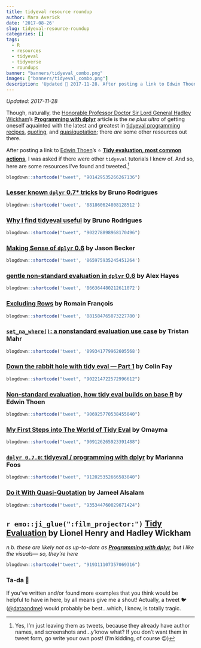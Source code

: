 ```yaml
---
title: tidyeval resource roundup
author: Mara Averick
date: '2017-08-26'
slug: tidyeval-resource-roundup
categories: []
tags:
  - R
  - resources
  - tidyeval
  - tidyverse
  - roundups
banner: "banners/tidyeval_combo.png"
images: ["banners/tidyeval_combo.png"]
description: 'Updated 📆 2017-11-28. After posting a link to Edwin Thoen’s ⭐️ "Tidy evaluation: most common actions," I was asked if there were other tidyeval tutorials I knew of. And so, here are some resources I’ve found and tweeted.'
---
```


_Updated: 2017-11-28_  

Though, naturally, the [Honorable Professor Doctor Sir Lord General Hadley Wickham](http://hadley.nz/)'s [**Programming with dplyr**](http://dplyr.tidyverse.org/articles/programming.html) article is the _ne plus ultra_ of getting oneself aquainted with the latest and greatest in [tidyeval programming recipes](http://dplyr.tidyverse.org/articles/programming.html#programming-recipes), [quoting](http://dplyr.tidyverse.org/articles/programming.html#quoting), and [quasiquotation](http://dplyr.tidyverse.org/articles/programming.html#quasiquotation); there _are_ some other resources out there.

After posting a link to [Edwin Thoen](https://edwinth.github.io)'s ⭐️ [**Tidy evaluation, most common actions**](https://edwinth.github.io/blog/dplyr-recipes/), I was asked if there were other `tidyeval` tutorials I knew of. And so, here are some resources I've found and tweeted.[^1]

```r
blogdown::shortcode("tweet", "901429535266267136")
```

### [Lesser known `dplyr` 0.7* tricks](http://www.brodrigues.co/blog/2017-06-19-dplyr-0-70-tutorial/) by Bruno Rodrigues

```r
blogdown::shortcode('tweet', '881860624808128512')
```

### [Why I find tidyeval useful](http://www.brodrigues.co/blog/2017-08-27-why_tidyeval/) by Bruno Rodrigues

```r
blogdown::shortcode("tweet", "902278898968170496")
```

### [Making Sense of `dplyr` 0.6](http://www.json.blog/2017/05/making-sense-of-dplyr-0.6/?utm_content=bufferb2c45&utm_medium=social&utm_source=twitter.com&utm_campaign=buffer) by Jason Becker

```r
blogdown::shortcode('tweet', '865975935245451264')
```

### [gentle non-standard evaluation in `dplyr` 0.6](https://alexpghayes.github.io/2017/gentle-non-standard-evaluation-in-dplyr-0-6/?utm_content=buffer3fc76&utm_medium=social&utm_source=twitter.com&utm_campaign=buffer) by Alex Hayes

```r
blogdown::shortcode('tweet', '866364480212611072')
```

### [Excluding Rows](https://romain.rbind.io/blog/2017/07/01/excluding-rows/?utm_content=bufferc1336&utm_medium=social&utm_source=twitter.com&utm_campaign=buffer) by Romain François

```r
blogdown::shortcode('tweet', '881584765073227780')
```

### [`set_na_where()`: a nonstandard evaluation use case](https://tjmahr.github.io/set-na-where-nonstandard-evaluation-use-case/?utm_content=buffer2d7a9&utm_medium=social&utm_source=twitter.com&utm_campaign=buffer) by Tristan Mahr

```r
blogdown::shortcode('tweet', '899341779962605568')
```

### [Down the rabbit hole with tidy eval — Part 1](http://colinfay.me/tidyeval-1/) by Colin Fay

```r
blogdown::shortcode("tweet", "902214722572996612")
```

### [Non-standard evaluation, how tidy eval builds on base R](https://edwinth.github.io/blog/nse/) by Edwin Thoen

```r
blogdown::shortcode("tweet", "906925770538455040")
```

### [My First Steps into The World of Tidy Eval](www.onceupondata.com/2017/08/12/my-first-steps-into-the-world-of-tidyeval/) by Omayma
```r
blogdown::shortcode("tweet", "909126265923391488")
```

### [`dplyr 0.7.0`: tidyeval / programming with dplyr](https://github.com/rladies/meetup-presentations_boston/blob/master/Boston_20170817_tidyeval_ppt.pdf) by Marianna Foos

```r
blogdown::shortcode("tweet", "912025352666583040")
```

### [Do it With Quasi-Quotation](http://blog.jalsalam.com/posts/2017/quasi-quotation-applications/) by Jameel Alsalam

```r
blogdown::shortcode("tweet", "935344760029671424")
```

  
## `r emo::ji_glue(":film_projector:")` [Tidy Evaluation](https://schd.ws/hosted_files/user2017/43/tidyeval-user.pdf) by Lionel Henry and Hadley Wickham

_n.b. these are likely not as up-to-date as [**Programming with dplyr**](http://dplyr.tidyverse.org/articles/programming.html), but I like the visuals— so, they're here_

```r
blogdown::shortcode("tweet", "919311107357069316")
```

### Ta-da 🎉

If you've written and/or found more examples that you think would be helpful to have in here, by all means give me a shout! Actually, a tweet 🐦 ([\@dataandme](https://twitter.com/dataandme)) would probably be best...which, I know, is totally tragic.

[^1]: Yes, I'm just leaving them as tweets, because they already have author names, and screenshots and...y'know what? If you don't want them in tweet form, go write your own post! (I'm kidding, of course 😉)

